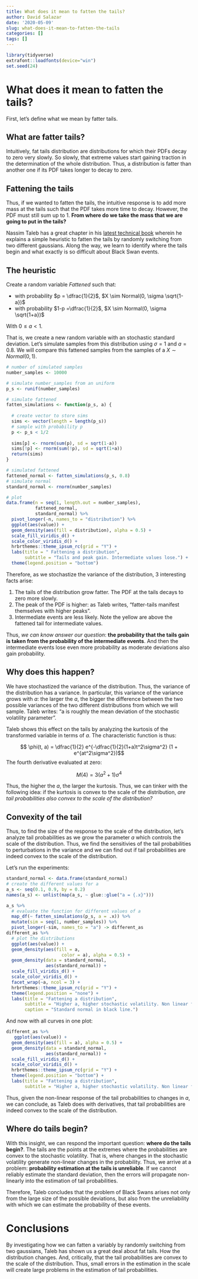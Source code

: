 ```yaml
---
title: What does it mean to fatten the tails?
author: David Salazar
date: '2020-05-09'
slug: what-does-it-mean-to-fatten-the-tails
categories: []
tags: []
---
```


```r
library(tidyverse)
extrafont::loadfonts(device="win") 
set.seed(24)
```

# What does it mean to fatten the tails?

First, let's define what we mean by fatter tails. 

## What are fatter tails?

Intuitively, fat tails distribution are distributions for which their PDFs decay to zero very slowly. So slowly, that extreme values start gaining traction in the determination of the whole distribution. Thus, a distribution is fatter than another one if its PDF takes longer to decay to zero. 

## Fattening the tails

Thus, if we wanted to fatten the tails, the intuitive response is to add more mass at the tails such that the PDF takes more time to decay. However, the PDF must still sum up to 1. **From where do we take the mass that we are going to put in the tails?**

Nassim Taleb has a great chapter in his [latest technical book](https://www.academia.edu/37221402/STATISTICAL_CONSEQUENCES_OF_FAT_TAILS_TECHNICAL_INCERTO_COLLECTION_) wherein he explains a simple heuristic to fatten the tails by randomly switching from two different gaussians. Along the way, we learn to identify where the tails begin and what exactly is so difficult about Black Swan events. 

## The heuristic

Create a random variable $Fattened$ such that: 

- with probability $p = \dfrac{1}{2}$, $X \sim Normal(0, \sigma \sqrt{1-a})$
- with probability $1-p =\dfrac{1}{2}$, $X \sim Normal(0, \sigma \sqrt{1+a})$

With $0 \leq a < 1$.

That is, we create a new random variable with an stochastic standard deviation. Let's simulate samples from this distribution using $\sigma = 1$ and $a = 0.8$. We will compare this fattened samples from the samples of a $X \sim Normal(0, 1)$.

```r
# number of simulated samples
number_samples <- 10000

# simulate number_samples from an uniform
p_s <- runif(number_samples)

# simulate fattened
fatten_simulations <- function(p_s, a) {
  
  # create vector to store sims
  sims <- vector(length = length(p_s))
  # sample with probability p
  p <- p_s < 1/2
  
  sims[p] <- rnorm(sum(p), sd = sqrt(1-a))
  sims[!p] <- rnorm(sum(!p), sd = sqrt(1+a))
  return(sims)
}

# simulated fattened
fattened_normal <- fatten_simulations(p_s, 0.8)
# simulate normal
standard_normal <- rnorm(number_samples)

# plot
data.frame(n = seq(1, length.out = number_samples),
           fattened_normal,
           standard_normal) %>% 
  pivot_longer(-n, names_to = "distribution") %>% 
  ggplot(aes(value)) +
  geom_density(aes(fill = distribution), alpha = 0.5) +
  scale_fill_viridis_d() +
  scale_color_viridis_d() +
  hrbrthemes::theme_ipsum_rc(grid = "Y") +
  labs(title = " Fattening a distribution",
       subtitle = "Tails and peak gain. Intermediate values lose.") +
  theme(legend.position = "bottom")
```

Therefore, as we stochastize the variance of the distribution, 3 interesting facts arise:

1. The tails of the distribution grow fatter. The PDF at the tails decays to zero more slowly. 
2. The peak of the PDF is higher: as Taleb writes, "fatter-tails manifest themselves with higher peaks".
3. Intermediate events are less likely. Note the yellow are above the fattened tail for intermediate values.  

Thus, *we can know answer our question*: **the probability that the tails gain is taken from the probability of the intermediate events**. And then the intermediate events lose even more probability as moderate deviations also gain probability. 

## Why does this happen?

We have stochastized the variance of the distribution. Thus, the variance of the distribution has a variance. In particular, this variance of the variance grows with $a$: the larger the $a$, the bigger the difference between the two possible variances of the two different distributions from which we will sample. Taleb writes: "a is roughly the mean deviation of the stochastic volatility parameter". 

Taleb shows this effect on the tails by analyzing the kurtosis of the transformed variable in terms of $a$. The characteristic function is thus:

$$ \phi(t, a) = \dfrac{1}{2} e^{-\dfrac{1}{2}(1+a)t^2\sigma^2}   (1 + e^{at^2\sigma^2})$$
The fourth derivative evaluated at zero:

$$ M(4) = 3 (a^2+1) \sigma^4 $$

Thus, the higher the $a$, the larger the kurtosis. Thus, we can tinker with the following idea: if the kurtosis is convex to the scale of the distribution, *are tail probabilities also convex to the scale of the distribution?*

## Convexity of the tail 

Thus, to find the size of the response to the scale of the distribution, let's analyze tail probabilities as we grow the parameter $a$ which controls the scale of the distribution. Thus, we find the sensitivies of the tail probabilities to perturbations in the variance and we can find out if tail probabilities are indeed convex to the scale of the distribution. 

Let's run the experiments:

```r
standard_normal <- data.frame(standard_normal)
# create the different values for a
a_s <- seq(0.1, 0.9, by = 0.2)
names(a_s) <- unlist(map(a_s, ~ glue::glue("a = {.x}")))

a_s %>%
  # evaluate the function for different values of a
  map_df(~ fatten_simulations(p_s, a = .x)) %>% 
  mutate(sim = seq(1, number_samples)) %>% 
  pivot_longer(-sim, names_to = "a") -> different_as
different_as %>% 
  # plot the distributions
  ggplot(aes(value)) +
  geom_density(aes(fill = a,
                     color = a), alpha = 0.5) +
  geom_density(data = standard_normal,
               aes(standard_normal)) +
  scale_fill_viridis_d() +
  scale_color_viridis_d() +
  facet_wrap(~a, ncol = 3) +
  hrbrthemes::theme_ipsum_rc(grid = "Y") +
  theme(legend.position = "none") +
  labs(title = "Fattening a distribution",
       subtitle = "Higher a, higher stochastic volatility. Non linear fattening response.",
       caption = "Standard normal in black line.")
```

And now with all curves in one plot:

```r
different_as %>% 
   ggplot(aes(value)) +
  geom_density(aes(fill = a), alpha = 0.5) +
  geom_density(data = standard_normal,
               aes(standard_normal)) +
  scale_fill_viridis_d() +
  scale_color_viridis_d() +
  hrbrthemes::theme_ipsum_rc(grid = "Y") +
  theme(legend.position = "bottom") +
  labs(title = "Fattening a distribution",
       subtitle = "Higher a, higher stochastic volatility. Non linear fattening response.") 
```

Thus, given the non-linear response of the tail probabilities to changes in $a$, we can conclude, as Taleb does with derivatives, that tail probabilities are indeed convex to the scale of the distribution. 

## Where do tails begin?

With this insight, we can respond the important question: **where do the tails begin?**. The tails are the points at the extremes where the probabilities are convex to the stochastic volatility. That is, where changes in the stochastic volatility generate non-linear changes in the probability. Thus, we arrive at a problem: **probability estimation at the tails is unreliable**. If we cannot reliably estimate the standard deviation, then the errors will propagate non-linearly into the estimation of tail probabilities. 

Therefore, Taleb concludes that the problem of Black Swans arises not only from the large size of the possible deviations, but also from the unreliability with which we can estimate the probability of these events. 

# Conclusions

By investigating how we can fatten a variably by randomly switching from two gaussians, Taleb has shown us a great deal about fat tails. How the distribution changes. And, critically, that the tail probabilities are convex to the scale of the distribution. Thus, small errors in the estimation in the scale will create large problems in the estimation of tail probabilities. 


